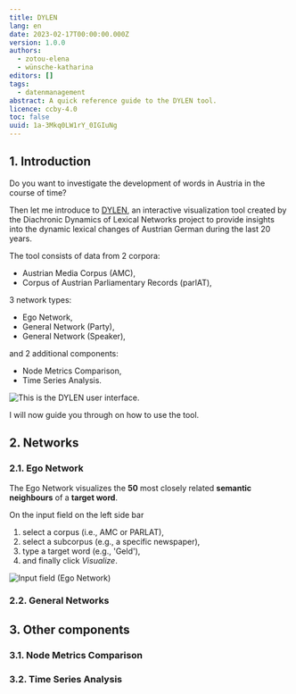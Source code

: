 ```yaml
---
title: DYLEN
lang: en
date: 2023-02-17T00:00:00.000Z
version: 1.0.0
authors:
  - zotou-elena
  - wünsche-katharina
editors: []
tags:
  - datenmanagement
abstract: A quick reference guide to the DYLEN tool.
licence: ccby-4.0
toc: false
uuid: 1a-3Mkq0LW1rY_0IGIuNg
---
```

## 1. Introduction

Do you want to investigate the development of words in Austria in the course of time? 

Then let me introduce to [DYLEN](https://dylen-tool.acdh.oeaw.ac.at/), an interactive visualization tool created by the Diachronic Dynamics of Lexical Networks project to provide insights into the dynamic lexical changes of Austrian German during the last 20 years.

The tool consists of data from 2 corpora:

- Austrian Media Corpus (AMC),
- Corpus of Austrian Parliamentary Records (parlAT), 

3 network types:

- Ego Network,
- General Network (Party), 
- General Network (Speaker),

and 2 additional components:

- Node Metrics Comparison,
- Time Series Analysis.   

![](images/picture1.png "This is the DYLEN user interface.")

I will now guide you through on how to use the tool.

## 2. Networks

### 2﻿.1. Ego Network

The Ego Network visualizes the **50** most closely related **semantic neighbours** of a **target word**.

On the input field on the left side bar

1. select a corpus (i.e., AMC or PARLAT), 
2. select a subcorpus (e.g., a specific newspaper),
3. type a target word (e.g., 'Geld'),
4. and finally click _Visualize_.

![](images/picture2.png "Input field (Ego Network)")

<SideNote type="info" title="Additional information">

</SideNote>

### 2﻿.2. General Networks



## 3﻿. Other components

### 3.1.	Node Metrics Comparison

### 3.2.	Time Series Analysis